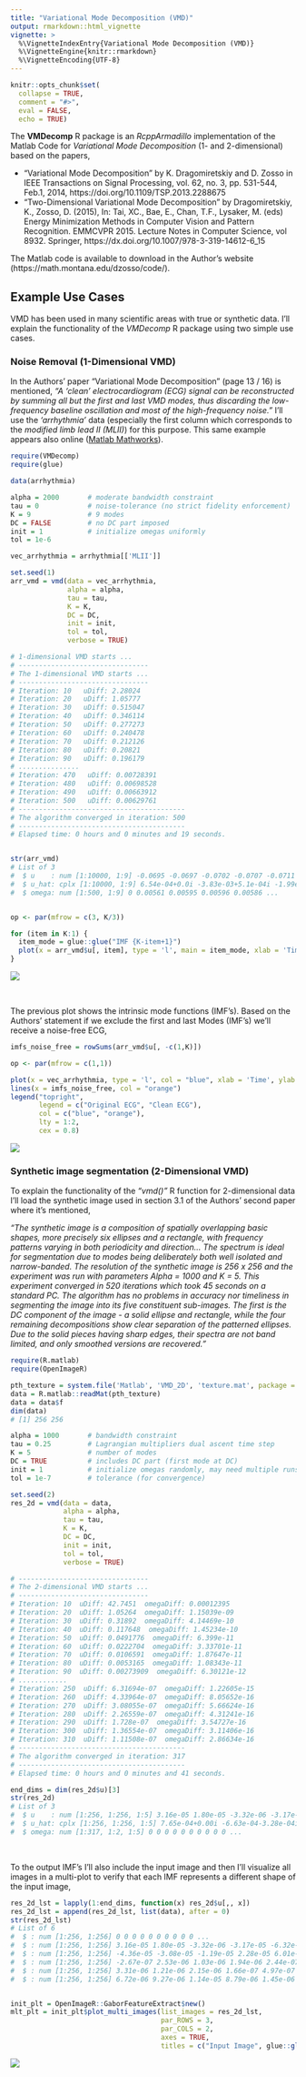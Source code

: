 ```yaml
---
title: "Variational Mode Decomposition (VMD)"
output: rmarkdown::html_vignette
vignette: >
  %\VignetteIndexEntry{Variational Mode Decomposition (VMD)}
  %\VignetteEngine{knitr::rmarkdown}
  %\VignetteEncoding{UTF-8}
---
```


```r
knitr::opts_chunk$set(
  collapse = TRUE,
  comment = "#>",
  eval = FALSE,
  echo = TRUE)
```


The **VMDecomp** R package is an *RcppArmadillo* implementation of the Matlab Code for *Variational Mode Decomposition* (1- and 2-dimensional) based on the papers,

* "Variational Mode Decomposition" by K. Dragomiretskiy and D. Zosso in IEEE Transactions on Signal Processing, vol. 62, no. 3, pp. 531-544, Feb.1, 2014, https://doi.org/10.1109/TSP.2013.2288675
* "Two-Dimensional Variational Mode Decomposition" by Dragomiretskiy, K., Zosso, D. (2015), In: Tai, XC., Bae, E., Chan, T.F., Lysaker, M. (eds) Energy Minimization Methods in Computer Vision and Pattern Recognition. EMMCVPR 2015. Lecture Notes in Computer Science, vol 8932. Springer, https://dx.doi.org/10.1007/978-3-319-14612-6_15

The Matlab code is available to download in the Author's website (https://math.montana.edu/dzosso/code/).

## Example Use Cases

VMD has been used in many scientific areas with true or synthetic data. I'll explain the functionality of the *VMDecomp* R package using two simple use cases.

### Noise Removal (1-Dimensional VMD)

In the Authors' paper "Variational Mode Decomposition" (page 13 / 16) is mentioned, *"A  'clean'  electrocardiogram (ECG)  signal  can  be  reconstructed  by  summing  all but  the  first  and last  VMD  modes,  thus  discarding the low-frequency baseline oscillation and most of the high-frequency noise."* I'll use the *'arrhythmia'* data (especially the first column which corresponds to the *modified limb lead II (MLII)*) for this purpose. This same example appears also online ([Matlab Mathworks](https://www.mathworks.com/help/wavelet/ref/vmd.html)).

```r

require(VMDecomp)
require(glue)

data(arrhythmia)

alpha = 2000       # moderate bandwidth constraint
tau = 0            # noise-tolerance (no strict fidelity enforcement)
K = 9              # 9 modes
DC = FALSE         # no DC part imposed
init = 1           # initialize omegas uniformly
tol = 1e-6

vec_arrhythmia = arrhythmia[['MLII']]

set.seed(1)
arr_vmd = vmd(data = vec_arrhythmia, 
              alpha = alpha,
              tau = tau, 
              K = K, 
              DC = DC,
              init = init, 
              tol = tol,
              verbose = TRUE)

# 1-dimensional VMD starts ...
# --------------------------------
# The 1-dimensional VMD starts ...
# --------------------------------
# Iteration: 10   uDiff: 2.28024
# Iteration: 20   uDiff: 1.05777
# Iteration: 30   uDiff: 0.515047
# Iteration: 40   uDiff: 0.346114
# Iteration: 50   uDiff: 0.277273
# Iteration: 60   uDiff: 0.240478
# Iteration: 70   uDiff: 0.212126
# Iteration: 80   uDiff: 0.20821
# Iteration: 90   uDiff: 0.196179
# ...............
# Iteration: 470   uDiff: 0.00728391
# Iteration: 480   uDiff: 0.00698528
# Iteration: 490   uDiff: 0.00663912
# Iteration: 500   uDiff: 0.00629761
# -----------------------------------------
# The algorithm converged in iteration: 500
# -----------------------------------------
# Elapsed time: 0 hours and 0 minutes and 19 seconds. 


str(arr_vmd)
# List of 3
#  $ u    : num [1:10000, 1:9] -0.0695 -0.0697 -0.0702 -0.0707 -0.0711 ...
#  $ u_hat: cplx [1:10000, 1:9] 6.54e-04+0.0i -3.83e-03+5.1e-04i -1.99e-03+8.5e-04i ...
#  $ omega: num [1:500, 1:9] 0 0.00561 0.00595 0.00596 0.00586 ...


op <- par(mfrow = c(3, K/3))

for (item in K:1) {
  item_mode = glue::glue("IMF {K-item+1}")
  plot(x = arr_vmd$u[, item], type = 'l', main = item_mode, xlab = 'Time', ylab = '')
}

```

![](Imf_multiplot.jpeg)

<br>

The previous plot shows the intrinsic mode functions (IMF's). Based on the Authors' statement if we exclude the first and last Modes (IMF's) we'll receive a noise-free ECG,

```r

imfs_noise_free = rowSums(arr_vmd$u[, -c(1,K)])

op <- par(mfrow = c(1,1))

plot(x = vec_arrhythmia, type = 'l', col = "blue", xlab = 'Time', ylab = 'Signal')
lines(x = imfs_noise_free, col = "orange")
legend("topright", 
       legend = c("Original ECG", "Clean ECG"),
       col = c("blue", "orange"), 
       lty = 1:2, 
       cex = 0.8)

```

![](noise_free_ECG.jpeg)

### Synthetic image segmentation (2-Dimensional VMD)

To explain the functionality of the *"vmd()"* R function for 2-dimensional data I'll load the synthetic image used in section 3.1 of the Authors' second paper where it's mentioned,

*"The synthetic image is a composition of spatially overlapping basic shapes, more precisely six ellipses and a rectangle, with frequency patterns varying in both periodicity and direction... The spectrum is ideal for segmentation due to modes being deliberately both well isolated and narrow-banded. The resolution of the synthetic image is 256 x 256 and the experiment was run with parameters Alpha = 1000 and K = 5. This experiment converged in 520 iterations which took 45 seconds on a standard PC. The algorithm has no problems in accuracy nor timeliness in segmenting the image into its five constituent sub-images. The first is the DC component of the image - a solid ellipse and rectangle, while the four remaining decompositions show clear separation of the patterned ellipses. Due to the solid pieces having sharp edges, their spectra are not band limited, and only smoothed versions are recovered."*

```r

require(R.matlab)
require(OpenImageR)

pth_texture = system.file('Matlab', 'VMD_2D', 'texture.mat', package = 'VMDecomp')
data = R.matlab::readMat(pth_texture)
data = data$f
dim(data)
# [1] 256 256

alpha = 1000       # bandwidth constraint
tau = 0.25         # Lagrangian multipliers dual ascent time step
K = 5              # number of modes
DC = TRUE          # includes DC part (first mode at DC)
init = 1           # initialize omegas randomly, may need multiple runs!
tol = 1e-7         # tolerance (for convergence)

set.seed(2)
res_2d = vmd(data = data,
             alpha = alpha,
             tau = tau,
             K = K,
             DC = DC,
             init = init,
             tol = tol,
             verbose = TRUE)

# --------------------------------
# The 2-dimensional VMD starts ...
# --------------------------------
# Iteration: 10  uDiff: 42.7451  omegaDiff: 0.00012395
# Iteration: 20  uDiff: 1.05264  omegaDiff: 1.15039e-09
# Iteration: 30  uDiff: 0.31892  omegaDiff: 4.14469e-10
# Iteration: 40  uDiff: 0.117648  omegaDiff: 1.45234e-10
# Iteration: 50  uDiff: 0.0491776  omegaDiff: 6.399e-11
# Iteration: 60  uDiff: 0.0222704  omegaDiff: 3.33701e-11
# Iteration: 70  uDiff: 0.0106591  omegaDiff: 1.87647e-11
# Iteration: 80  uDiff: 0.0053165  omegaDiff: 1.08343e-11
# Iteration: 90  uDiff: 0.00273909  omegaDiff: 6.30121e-12
# ............
# Iteration: 250  uDiff: 6.31694e-07  omegaDiff: 1.22605e-15
# Iteration: 260  uDiff: 4.33964e-07  omegaDiff: 8.05652e-16
# Iteration: 270  uDiff: 3.08055e-07  omegaDiff: 5.66624e-16
# Iteration: 280  uDiff: 2.26559e-07  omegaDiff: 4.31241e-16
# Iteration: 290  uDiff: 1.728e-07  omegaDiff: 3.54727e-16
# Iteration: 300  uDiff: 1.36554e-07  omegaDiff: 3.11406e-16
# Iteration: 310  uDiff: 1.11508e-07  omegaDiff: 2.86634e-16
# -----------------------------------------
# The algorithm converged in iteration: 317
# -----------------------------------------
# Elapsed time: 0 hours and 0 minutes and 41 seconds.

end_dims = dim(res_2d$u)[3]
str(res_2d)
# List of 3
#  $ u    : num [1:256, 1:256, 1:5] 3.16e-05 1.80e-05 -3.32e-06 -3.17e-05 -6.32e-05 ...
#  $ u_hat: cplx [1:256, 1:256, 1:5] 7.65e-04+0.00i -6.63e-04-3.28e-04i 7.74e-04-3.15e-04i ...
#  $ omega: num [1:317, 1:2, 1:5] 0 0 0 0 0 0 0 0 0 0 ...

```

<br>

To the output IMF's I'll also include the input image and then I'll visualize all images in a multi-plot to verify that each IMF represents a different shape of the input image,

```r

res_2d_lst = lapply(1:end_dims, function(x) res_2d$u[,, x])
res_2d_lst = append(res_2d_lst, list(data), after = 0)
str(res_2d_lst)
# List of 6
#  $ : num [1:256, 1:256] 0 0 0 0 0 0 0 0 0 0 ...
#  $ : num [1:256, 1:256] 3.16e-05 1.80e-05 -3.32e-06 -3.17e-05 -6.32e-05 ...
#  $ : num [1:256, 1:256] -4.36e-05 -3.08e-05 -1.19e-05 2.28e-05 6.01e-05 ...
#  $ : num [1:256, 1:256] -2.67e-07 2.53e-06 1.03e-06 1.94e-06 2.44e-07 ...
#  $ : num [1:256, 1:256] 3.31e-06 1.21e-06 2.15e-06 1.66e-07 4.97e-07 ...
#  $ : num [1:256, 1:256] 6.72e-06 9.27e-06 1.14e-05 8.79e-06 1.45e-06 ...


init_plt = OpenImageR::GaborFeatureExtract$new()
mlt_plt = init_plt$plot_multi_images(list_images = res_2d_lst, 
                                     par_ROWS = 3, 
                                     par_COLS = 2, 
                                     axes = TRUE,
                                     titles = c("Input Image", glue::glue("Imf_{1:end_dims}")))

```

![](multiplot_2D.png)

